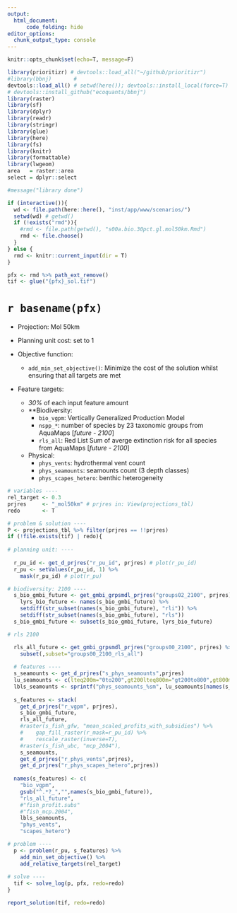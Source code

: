 ```yaml
---
output: 
  html_document:
      code_folding: hide
editor_options: 
  chunk_output_type: console
---
```


```r
knitr::opts_chunk$set(echo=T, message=F)
```

```r
library(prioritizr) # devtools::load_all("~/github/prioritizr")
#library(bbnj)       # 
devtools::load_all() # setwd(here()); devtools::install_local(force=T) 
# devtools::install_github("ecoquants/bbnj")
library(raster)
library(sf)
library(dplyr)
library(readr)
library(stringr)
library(glue)
library(here)
library(fs)
library(knitr)
library(formattable)
library(lwgeom)
area   = raster::area
select = dplyr::select

#message("library done")

if (interactive()){
  wd <- file.path(here::here(), "inst/app/www/scenarios/")
  setwd(wd) # getwd()
  if (!exists("rmd")){
    #rmd <- file.path(getwd(), "s00a.bio.30pct.gl.mol50km.Rmd")
    rmd <- file.choose()
  }
} else {
  rmd <- knitr::current_input(dir = T)  
}

pfx <- rmd %>% path_ext_remove()
tif <- glue("{pfx}_sol.tif")
```

# `r basename(pfx)`

- Projection: Mol 50km

- Planning unit cost: set to 1

- Objective function:
    - `add_min_set_objective()`: Minimize the cost of the solution whilst ensuring that all targets are met 

- Feature targets:
    - _30%_ of each input feature amount
    - **Biodiversity:
        - `bio_vgpm`: Vertically Generalized Production Model
        - `nspp_*`: number of species by 23 taxonomic groups from AquaMaps [_future - 2100_]
        - `rls_all`: Red List Sum of averge extinction risk for all species from AquaMaps [_future - 2100_]
    - Physical:
        - `phys_vents`: hydrothermal vent count
        - `phys_seamounts`: seamounts count (3 depth classes)
        - `phys_scapes_hetero`: benthic heterogeneity


```r
# variables ----
rel_target <- 0.3
prjres     <- "_mol50km" # prjres in: View(projections_tbl)
redo       <- T

# problem & solution ----
P <- projections_tbl %>% filter(prjres == !!prjres)
if (!file.exists(tif) | redo){
  
# planning unit: ----
  
  r_pu_id <- get_d_prjres("r_pu_id", prjres) # plot(r_pu_id)
  r_pu <- setValues(r_pu_id, 1) %>% 
    mask(r_pu_id) # plot(r_pu)

# biodiversity: 2100 ----
  s_bio_gmbi_future <- get_gmbi_grpsmdl_prjres("groups02_2100", prjres)
    lyrs_bio_future <- names(s_bio_gmbi_future) %>% 
    setdiff(str_subset(names(s_bio_gmbi_future), "rli")) %>% 
    setdiff(str_subset(names(s_bio_gmbi_future), "rls"))
  s_bio_gmbi_future <- subset(s_bio_gmbi_future, lyrs_bio_future)

# rls 2100

  rls_all_future <- get_gmbi_grpsmdl_prjres("groups00_2100", prjres) %>% 
    subset(,subset="groups00_2100_rls_all")
  
  # features ----
  s_seamounts <- get_d_prjres("s_phys_seamounts",prjres)
  lu_seamounts <- c(lteq200m="0to200",gt200lteq800m="gt200to800",gt800m="gt800")
  lbls_seamounts <- sprintf("phys_seamounts_%sm", lu_seamounts[names(s_seamounts)])
  
  s_features <- stack(
    get_d_prjres("r_vgpm", prjres),
    s_bio_gmbi_future,
    rls_all_future,
    #raster(s_fish_gfw, "mean_scaled_profits_with_subsidies") %>%
    #    gap_fill_raster(r_mask=r_pu_id) %>%
    #    rescale_raster(inverse=T),
    #raster(s_fish_ubc, "mcp_2004"),
    s_seamounts,
    get_d_prjres("r_phys_vents",prjres),
    get_d_prjres("r_phys_scapes_hetero",prjres))
  
  names(s_features) <- c(
    "bio_vgpm",
    gsub("^.*?_","",names(s_bio_gmbi_future)),
    "rls_all_future",
    #"fish_profit.subs"
    #"fish_mcp.2004",
    lbls_seamounts,
    "phys_vents",
    "scapes_hetero")

# problem ----
  p <- problem(r_pu, s_features) %>%
    add_min_set_objective() %>% 
    add_relative_targets(rel_target)
  
# solve ----
  tif <- solve_log(p, pfx, redo=redo)
}
```


```r
report_solution(tif, redo=redo)
```



